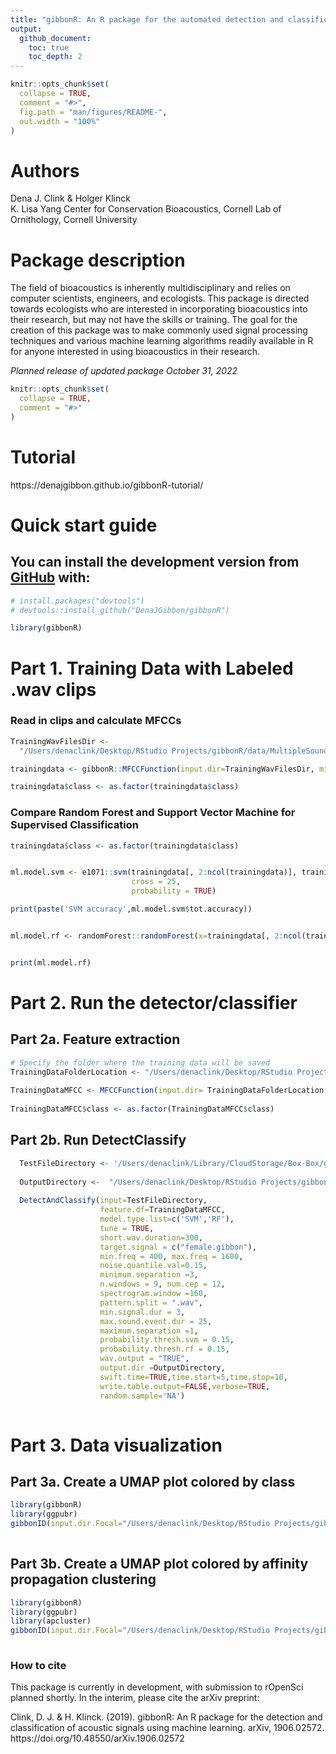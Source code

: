 ```yaml
---
title: "gibbonR: An R package for the automated detection and classification of female gibbon calls from long-term acoustic recordings"
output:
  github_document:
    toc: true
    toc_depth: 2
---
```


<!-- README.md is generated from README.Rmd. Please edit that file -->

```r
knitr::opts_chunk$set(
  collapse = TRUE,
  comment = "#>",
  fig.path = "man/figures/README-",
  out.width = "100%"
)
```

# Authors
Dena J. Clink & Holger Klinck \
K. Lisa Yang Center for Conservation Bioacoustics, Cornell Lab of Ornithology, Cornell University

# Package description

The field of bioacoustics is inherently multidisciplinary and relies on
computer scientists, engineers, and ecologists. This package is directed
towards ecologists who are interested in incorporating bioacoustics into
their research, but may not have the skills or training. The goal for
the creation of this package was to make commonly used signal processing
techniques and various machine learning algorithms readily available in R for
anyone interested in using bioacoustics in their research.

*Planned release of updated package October 31, 2022*

```r
knitr::opts_chunk$set(
  collapse = TRUE,
  comment = "#>"
)
```

# Tutorial
https://denajgibbon.github.io/gibbonR-tutorial/

# Quick start guide
## You can install the development version from [GitHub](https://github.com/DenaJGibbon) with:
```r
# install.packages("devtools")
# devtools::install_github("DenaJGibbon/gibbonR")

library(gibbonR)
```


# Part 1. Training Data with Labeled .wav clips
### Read in clips and calculate MFCCs
```r
TrainingWavFilesDir <- 
  "/Users/denaclink/Desktop/RStudio Projects/gibbonR/data/MultipleSoundClasses/"

trainingdata <- gibbonR::MFCCFunction(input.dir=TrainingWavFilesDir, min.freq = 400, max.freq = 1600,win.avg="TRUE")

trainingdata$class <- as.factor(trainingdata$class)
```

### Compare Random Forest and Support Vector Machine for Supervised Classification
```r

trainingdata$class <- as.factor(trainingdata$class)


ml.model.svm <- e1071::svm(trainingdata[, 2:ncol(trainingdata)], trainingdata$class, kernel = "radial", 
                           cross = 25,
                           probability = TRUE)

print(paste('SVM accuracy',ml.model.svm$tot.accuracy))


ml.model.rf <- randomForest::randomForest(x=trainingdata[, 2:ncol(trainingdata)], y = trainingdata$class)


print(ml.model.rf)
```

# Part 2. Run the detector/classifier

## Part 2a. Feature extraction
```r
# Specify the folder where the training data will be saved
TrainingDataFolderLocation <- "/Users/denaclink/Desktop/RStudio Projects/gibbonR/data/TrainingDataFromRavenSelectionTables/"
  
TrainingDataMFCC <- MFCCFunction(input.dir= TrainingDataFolderLocation, min.freq = 400, max.freq = 1600,win.avg="TRUE")
  
TrainingDataMFCC$class <- as.factor(TrainingDataMFCC$class)

```
  
## Part 2b. Run DetectClassify  
```r

  TestFileDirectory <- '/Users/denaclink/Library/CloudStorage/Box-Box/gibbonRSampleFiles/GibbonTestFiles'
  
  OutputDirectory <-  "/Users/denaclink/Desktop/RStudio Projects/gibbonR/data/DetectAndClassifyOutput"
  
  DetectAndClassify(input=TestFileDirectory,
                    feature.df=TrainingDataMFCC,
                    model.type.list=c('SVM','RF'),
                    tune = TRUE,
                    short.wav.duration=300,
                    target.signal = c("female.gibbon"),
                    min.freq = 400, max.freq = 1600,
                    noise.quantile.val=0.15,
                    minimum.separation =3,
                    n.windows = 9, num.cep = 12,
                    spectrogram.window =160,
                    pattern.split = ".wav",
                    min.signal.dur = 3,
                    max.sound.event.dur = 25,
                    maximum.separation =1,
                    probability.thresh.svm = 0.15,
                    probability.thresh.rf = 0.15,
                    wav.output = "TRUE",
                    output.dir =OutputDirectory,
                    swift.time=TRUE,time.start=5,time.stop=10,
                    write.table.output=FALSE,verbose=TRUE,
                    random.sample='NA')
  

```


# Part 3. Data visualization  

## Part 3a. Create a UMAP plot colored by class
```r
library(gibbonR)
library(ggpubr)
gibbonID(input.dir.Focal="/Users/denaclink/Desktop/RStudio Projects/gibbonR/data/MultipleSoundClasses/",output.dir.Focal="/Users/denaclink/Desktop/RStudio Projects/gibbonR/data/MultipleSoundClasses/Thumbnails/",add.spectrograms=TRUE,min.freq=400,max.freq=1600,class='no.clustering',main="UMAP Plot")
  
```

## Part 3b. Create a UMAP plot colored by affinity propagation clustering
```r
library(gibbonR)
library(ggpubr)
library(apcluster)
gibbonID(input.dir.Focal="/Users/denaclink/Desktop/RStudio Projects/gibbonR/data/MultipleSoundClasses/",output.dir.Focal="/Users/denaclink/Desktop/RStudio Projects/gibbonR/data/MultipleSoundClasses/Thumbnails/",class='affinity.fixed', q.fixed=0.1,add.spectrograms=TRUE,min.freq=400,max.freq=1600,main="UMAP Plot")
  
```


### How to cite

This package is currently in development, with submission to rOpenSci planned shortly. In the interim, please cite the arXiv preprint:

Clink, D. J. & H. Klinck. (2019). gibbonR: An R package for the detection and classification of acoustic signals using machine learning. arXiv, 1906.02572.
https://doi.org/10.48550/arXiv.1906.02572

